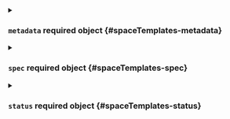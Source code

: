 

<PartialKind />


<PartialApiVersion />



<details className="config-field" data-expandable="true">
<summary>

### `metadata` <span className="config-field-required" data-required="true">required</span> <span className="config-field-type">object</span> <span className="config-field-default"></span> <span className="config-field-enum"></span> {#spaceTemplates-metadata}



</summary>

<PartialMetadatareference />


</details>



<details className="config-field" data-expandable="true">
<summary>

### `spec` <span className="config-field-required" data-required="true">required</span> <span className="config-field-type">object</span> <span className="config-field-default"></span> <span className="config-field-enum"></span> {#spaceTemplates-spec}



</summary>

<PartialSpecreference />


</details>



<details className="config-field" data-expandable="true">
<summary>

### `status` <span className="config-field-required" data-required="true">required</span> <span className="config-field-type">object</span> <span className="config-field-default"></span> <span className="config-field-enum"></span> {#spaceTemplates-status}



</summary>

<PartialStatusreference />


</details>
